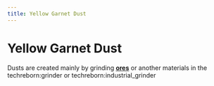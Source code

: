 ```yaml
---
title: Yellow Garnet Dust
---
```


<ItemImage file="yellow_garnet_dust" alt="Yellow Garnet Dust" size="200" />

# Yellow Garnet Dust

Dusts are created mainly by grinding **[ores](/world_generation/ore)** or another materials in the <mcitem>techreborn:grinder</mcitem> 
or <mcitem>techreborn:industrial_grinder</mcitem>

